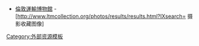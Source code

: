 *[[倫敦運輸博物館]] - [http://www.ltmcollection.org/photos/results/results.html?IXsearch={{{searchterms}}} 摄影收藏图像]<noinclude>
[[Category:外部资源模板]]
</noinclude>
